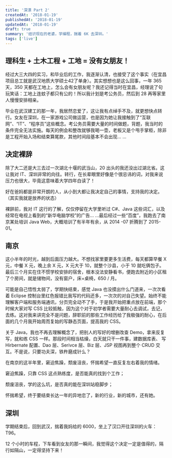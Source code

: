 ```yaml
---
title: '深漂 Part 2'
createdAt: '2018-01-19'
publishedAt: '2018-01-19'
updatedAt: '2018-01-19'
draft: true
summary: '结识现在的老婆，学编程，揣着 6K 去深圳。'
tags: ['live']
---
```


## 理科生 + 土木工程 + 工地 = 没有女朋友！

经过大三大四的实习，和毕业后的工作，我逐渐认清，也接受了这个事实（在宜昌项目总工就是武汉地质大学硕士42了单身）。其实想想也是这么回事，一年 365 天，350 天都在工地上，怎么会有女朋友呢？我还记得当时在宜昌，经理说了句玩笑话：工地上连蚊子都只有公的！所以我计划是考公务员，然后到 28 再等家里人慢慢安排相亲。

毕业在武汉建工的那一年，我居然恋爱了，这让我有点绰手不及，就更想快点转行。女友在深圳，在一家游戏公司做运营，也是因为她让我接触到了“互联网”、“IT”、“程序员”这些概念。考公务员需要大量的时间做题，背题，我当时的条件完全无法实施。每天的例会和整改就够我喝一壶，老板又是个甩手掌柜，除非是工程开始入场和结束算尾款，其他时间段基本不会出现... ...

## 决定裸辞

除了大二还是大三去过一次湖北十堰的武当山，20 出头的我还没出过湖北省。这让我对 IT、深圳非常的向往。转行，在长辈眼里好像是个很忌讳的词，对我来说压力也很大，毕竟这意味着大学四年白读了！

好在爸妈都是非常开朗的人，从小到大都让我决定自己的事情，支持我的决定。（其实我就是放养的状态）

裸辞前，我对 IT 这行的了解，仅仅停留在大学里听过 C#、Java 这些词汇，以及经常在电视上看到的“新华电脑学校”的广告... ...最后经过一些“百度”，我跑去了南京某处培训 Java Web，大概培训了有半年有余，从 2014 -07 折腾到了 2015-01。

## 南京

这小半年的时光，越到后面压力越大。不想找家里要更多生活费，每天都算早餐 X 元，中餐 X 元，晚上余 X 元，X 元大于 10，就整个沙县，小于 10 就吃俩包子。最后三个月实在住不惯学校安排的宿舍，根本没法安静看书，便跑去附近的小区租了个房间，就是储物间，没有窗户，床+桌椅，650 / 月。

可能是自己悟性太弱了，学期快结束，感觉 Java 也没摸出什么门道来，一次次看着 Eclipse 控制台里红色报错比我写的代码还多，一次次的对自己失望。始终不能理解客户端和服务端通讯，分页完全动不了手，于是我开始把重点放在前端，那个时候大家对写 CSS 比较抵触，因为这个对于初学者需要大量耐心去调试，去记，去练。这对我来讲完全不是问题，辞职前的那些工作经历给了我极强的耐心，在后面的几个月我开始周而复始的写静态页面，提高我的 CSS。

关于 Java，我也不再去理解概念了，把别人的写好的增删改查 Demo，拿来反复写，就和练 CSS 一样。那段时间相当枯燥，白天就只干一件事，建数据库表、 写 Hirbernate 配置、Dao 层、Serivce 层、Biz 层、JSP 视图再到整个 CRUD 交互。不是说，只要功夫深，铁杵磨成针么？

在南京的这半年里，窘迫焦躁，颓废沮丧，怀揣希望一直反复左右着我的情绪。

窘迫焦躁，只靠 CSS 这点熟练度，是否能真的找到个工作；

颓废沮丧，学的这么坑，是否真的能在深圳站稳脚步；

怀揣希望，终于要结束长达一年的异地恋了，新的行业，新的城市，还有她。

## 深圳

学期结束后，回到武汉，揣着我妈给的 6000，坐上了汉口开往深圳的火车：T96。

12 个小时的车程，下车看到女友的那一瞬间，我觉得这个决定一定是值得的，隔行如隔山，一定得坚持下来！